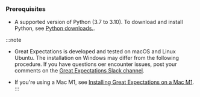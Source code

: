 <!--

---Import---
<Preface />

---Header---
preface
-->

### Prerequisites

- A supported version of Python (3.7 to 3.10). To download and install Python, see [Python downloads.](https://www.python.org/downloads/).


:::note
- Great Expectations is developed and tested on macOS and Linux Ubuntu. The installation on Windows may differ from the following procedure. If you have questions oer encounter issues, post your comments on the [Great Expectations Slack channel](https://greatexpectationstalk.slack.com/join/shared_invite/zt-sugx45gn-SFe_ucDBbfi0FZC0mRNm_A#/shared-invite/email).

- If you're using a Mac M1, see [Installing Great Expectations on a Mac M1](https://greatexpectations.io/blog/installing-great-expectations-on-a-mac-m1).
:::

